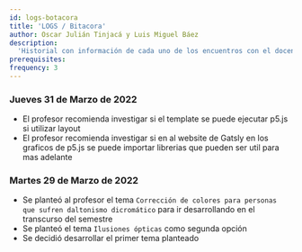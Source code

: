 ```yaml
---
id: logs-botacora
title: 'LOGS / Bitacora'
author: Oscar Julián Tinjacá y Luis Miguel Báez
description:
  'Historial con información de cada uno de los encuentros con el docente'
prerequisites:
frequency: 3
---
```


### Jueves 31 de Marzo de 2022

* El profesor recomienda investigar si el template se puede ejecutar p5.js si utilizar layout
* El profesor recomienda investigar si en al website de Gatsly en los graficos de p5.js se puede importar librerias que pueden ser util para mas adelante

### Martes 29 de Marzo de 2022

* Se planteó al profesor el tema `Corrección de colores para personas que sufren daltonismo dicromático` para ir desarrollando en el transcurso del semestre
* Se planteó el tema `Ilusiones ópticas` como segunda opción
* Se decidió desarrollar el primer tema planteado